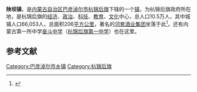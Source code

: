 {{Hatnote|'''陕坝'''重定向于此，历史上的同名行政区，参见：[[陕坝市|陕坝市]]、[[陕坝专区|陕坝专区]]。}}
{{中国乡级行政区
|景观照片文件名 = 陕坝大转盘.JPG
|景观照片描述 = 陕坝大转盘
|汉语拼音 = 
|其他语言 = 
|其他语言名称 = 
|旧称 = 
|地名出处 = 
|位置图文件名 = 
|位置图描述 = 
|自定义图片= 
|建置时间 = 
|政府驻地 = 
|毗邻 = 
|总面积 = 
|总人口 = 
|总人口年份 = 
|户籍人口 = 
|户籍人口年份 = 
|常住人口 = 
|常住人口年份 = 
|人口密度 = 
|GDP = 
|GDP年份 = 
|邮政编码 = 
|电话区号 = 478
|官方网站 = 
|网站名称 = 
|15/08/26/100/000}}
'''陕坝镇'''，是[[内蒙古自治区|内蒙古自治区]][[巴彦淖尔市|巴彦淖尔市]][[杭锦后旗|杭锦后旗]]下辖的一个[[镇|镇]]，为杭锦后旗政府所在地，是杭锦后旗的[[经济|经济]]、[[政治|政治]]、[[科技|科技]]、[[教育|教育]]、[[文化|文化]]中心，总人口10.5万人，其中城镇人口66,053人，总面积206[[平方公里|平方公里]]，著名的[[河套酒业集团|河套酒业集团]]坐落于此<ref>{{Cite web|language=zh-hans|title=杭锦后旗概况|url=http://www.hjhq.gov.cn/article/view.jsp?id=caaa96d0-aef9-11dd-8d17-0017082bed5a&lm=%BA%BC%BA%F3%B8%C5%BF%F6;%D0%D0%D5%FE%C7%F8%BB%AE|accessdate=2009-06-30}}{{dead link|date=2018年5月 |bot=InternetArchiveBot |fix-attempted=yes }}</ref>。还有内蒙古第一所中学[[奋斗中学|奋斗中学]]（[[杭锦后旗第一中学|杭锦后旗第一中学]]）也在这里。

==参考文献==
{{Reflist}}

{{杭锦后旗行政区划}}
{{内蒙古行政区划小作品}}

[[Category:巴彦淖尔市乡镇|Category:巴彦淖尔市乡镇]]
[[Category:杭锦后旗|Category:杭锦后旗]]